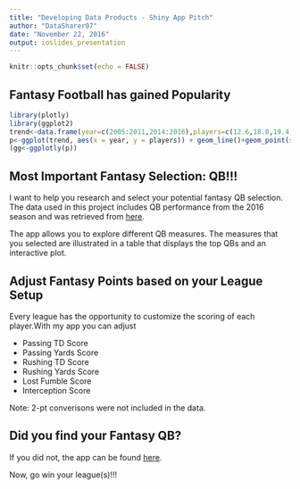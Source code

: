 ---
title: "Developing Data Products - Shiny App Pitch"
author: "DataSharer07"
date: "November 22, 2016"
output: ioslides_presentation
---

```{r setup, include=FALSE}
knitr::opts_chunk$set(echo = FALSE)
```


## Fantasy Football has gained Popularity

```{r,echo=FALSE,message=FALSE}
library(plotly)
library(ggplot2)
trend<-data.frame(year=c(2005:2011,2014:2016),players=c(12.6,18.0,19.4,29.9,28.4,32.0,35.9,41.5,56.8,57.4))
p<-ggplot(trend, aes(x = year, y = players)) + geom_line()+geom_point(size=2)+labs(x="Year",y="Estimated Players in Million")+ggtitle("Estimated number of fantasy sports players in USA & Canada by year")+ annotate("text", label = "Data from http://fsta.org/research/industry-demographics/ (Nov, 2016)", x = 2010, y = 10, size = 4, colour = "black")
(gg<-ggplotly(p))
```

## Most Important Fantasy Selection: QB!!!

I want to help you research and select your potential fantasy QB selection.
The data used in this project includes QB performance from the 2016 season and was retrieved from [here](https://nathanbrixius.wordpress.com/category/fantasy-football/).

The app allows you to explore different QB measures. The measures that you selected are illustrated in a table that displays the top QBs and an interactive plot.

## Adjust Fantasy Points based on your League Setup

Every league has the opportunity to customize the scoring of each player.With my app you can adjust 

- Passing TD Score
- Passing Yards Score
- Rushing TD Score
- Rushing Yards Score
- Lost Fumble Score
- Interception Score

Note: 2-pt converisons were not included in the data.

## Did you find your Fantasy QB?

If you did not, the app can be found [here](https://datasharer07.shinyapps.io/fantasyqb2016/).

Now, go win your league(s)!!!